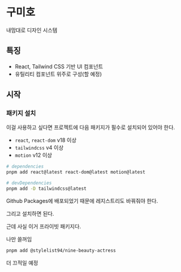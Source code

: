 
<Meta title="Introduce" />

# 구미호

내맘대로 디자인 시스템

## 특징

- React, Tailwind CSS 기반 UI 컴포넌트
- 유틸리티 컴포넌트 위주로 구성(할 예정)

## 시작

### 패키지 설치

이걸 사용하고 싶다면 프로젝트에 다음 패키지가 필수로 설치되어 있어야 한다.

- `react`, `react-dom` v18 이상
- `tailwindcss` v4 이상
- `motion` v12 이상

```bash
# dependencies
pnpm add react@latest react-dom@latest motion@latest

# devDependencies
pnpm add -D tailwindcss@latest
```

Github Packages에 배포되었기 때문에 레지스트리도 바꿔줘야 한다.

그리고 설치하면 된다.

근데 사실 이거 프라이빗 패키지다.

나만 쓸꺼임

```bash
pnpm add @stylelist94/nine-beauty-actress
```

더 끄적일 예정
